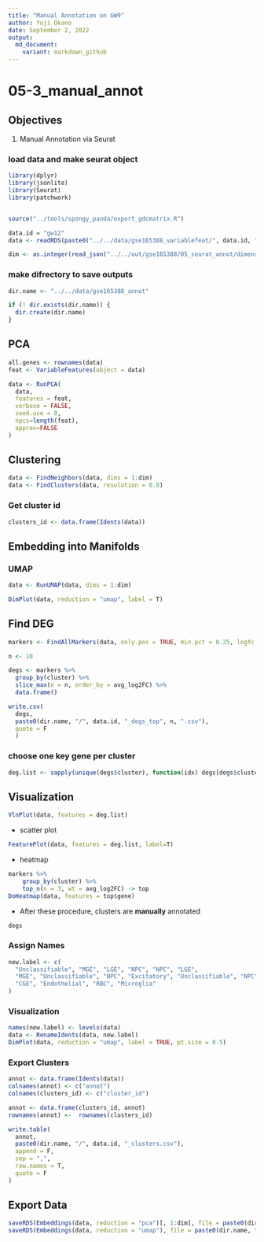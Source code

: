 ```yaml
---
title: "Manual Annotation on GW9"
author: Yuji Okano
date: September 2, 2022
output:
  md_document:
    variant: markdown_github
---
```


# 05-3_manual_annot

## Objectives

1.  Manual Annotation via Seurat

### load data and make seurat object

```r
library(dplyr)
library(jsonlite)
library(Seurat)
library(patchwork)


source("../tools/spongy_panda/export_gdcmatrix.R")

data.id = "gw12"
data <- readRDS(paste0("../../data/gse165388_variablefeat/", data.id, "feat_seurat_pbj.rds"))

dim <- as.integer(read_json("../../out/gse165388/05_seurat_annot/dimensionality.json", simplifyVector = TRUE)[data.id])
```

### make difrectory to save outputs
```r
dir.name <- "../../data/gse165388_annot"

if (! dir.exists(dir.name)) {
  dir.create(dir.name)
}
```

## PCA
```r
all.genes <- rownames(data)
feat <- VariableFeatures(object = data)

data <- RunPCA(
  data,
  features = feat,
  verbose = FALSE,
  seed.use = 0,
  npcs=length(feat),
  approx=FALSE
)
```

## Clustering
```r
data <- FindNeighbors(data, dims = 1:dim)
data <- FindClusters(data, resolution = 0.8)
```

### Get cluster id
```r
clusters_id <- data.frame(Idents(data))
```

## Embedding into Manifolds
### UMAP
```r
data <- RunUMAP(data, dims = 1:dim)

DimPlot(data, reduction = "umap", label = T)
```

## Find DEG
```r
markers <- FindAllMarkers(data, only.pos = TRUE, min.pct = 0.25, logfc.threshold = 0.25)
```

```r
n <- 10

degs <- markers %>%
  group_by(cluster) %>%
  slice_max(n = n, order_by = avg_log2FC) %>%
  data.frame()

write.csv(
  degs, 
  paste0(dir.name, "/", data.id, "_degs_top", n, ".csv"),
  quote = F
  )
```

### choose one key gene per cluster
```r
deg.list <- sapply(unique(degs$cluster), function(idx) degs[degs$cluster==idx, ]$gene[1])
```


## Visualization

```r
VlnPlot(data, features = deg.list)
```

- scatter plot

```r
FeaturePlot(data, features = deg.list, label=T)
```

- heatmap

```r
markers %>%
    group_by(cluster) %>%
    top_n(n = 3, wt = avg_log2FC) -> top
DoHeatmap(data, features = top$gene)
```

- After these procedure, clusters are **manually** annotated

```r
degs
```

### Assign Names
```r
new.label <- c(
  "Unclassifiable", "MGE", "LGE", "NPC", "NPC", "LGE",
  "MGE", "Unclassifiable", "NPC", "Excitatory", "Unclassifiable", "NPC",
  "CGE", "Endothelial", "RBC", "Microglia"
)
```

### Visualization
```r
names(new.label) <- levels(data)
data <- RenameIdents(data, new.label)
DimPlot(data, reduction = "umap", label = TRUE, pt.size = 0.5)
```

### Export Clusters 
```r
annot <- data.frame(Idents(data))
colnames(annot) <- c("annot")
colnames(clusters_id) <- c("cluster_id")

annot <- data.frame(clusters_id, annot)
rownames(annot) <-  rownames(clusters_id)

write.table(
  annot,
  paste0(dir.name, "/", data.id, "_clusters.csv"),
  append = F,
  sep = ",", 
  row.names = T,
  quote = F
)
```


## Export Data
```r
saveRDS(Embeddings(data, reduction = "pca")[, 1:dim], file = paste0(dir.name, "/", data.id, "pca.rds"))
saveRDS(Embeddings(data, reduction = "umap"), file = paste0(dir.name, "/", data.id, "umap.rds"))
```